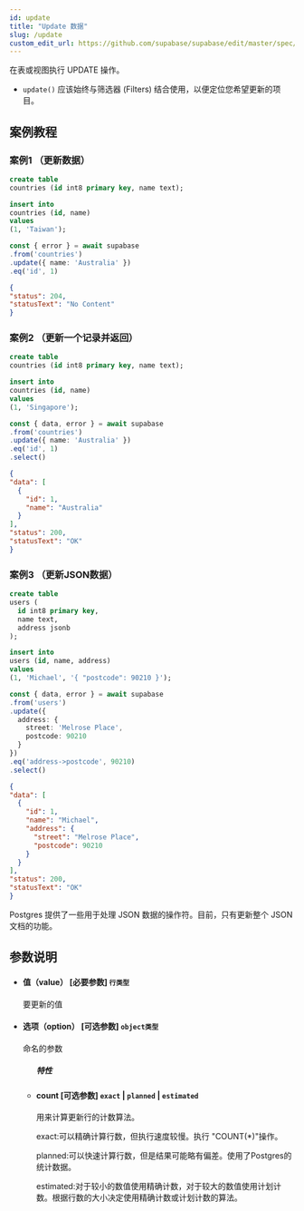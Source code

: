 ```yaml
---
id: update
title: "Update 数据"
slug: /update
custom_edit_url: https://github.com/supabase/supabase/edit/master/spec/supabase_js_v2.yml
---
```


在表或视图执行 UPDATE 操作。

* `update()` 应该始终与筛选器 (Filters) 结合使用，以便定位您希望更新的项目。


## 案例教程

### 案例1 （更新数据）

<Tabs scrollable size="small" type="underlined" defaultActiveId="demo1">

<TabPanel id="demo1" label="建表">

  ```sql
create table
  countries (id int8 primary key, name text);

insert into
  countries (id, name)
values
  (1, 'Taiwan');

  ```

</TabPanel>

<TabPanel id="demo2" label="使用方法">

  ```ts
const { error } = await supabase
  .from('countries')
  .update({ name: 'Australia' })
  .eq('id', 1)
  ```

</TabPanel>
<TabPanel id="demo3" label="返回结果">

  ```json
{
  "status": 204,
  "statusText": "No Content"
}
  ```
</TabPanel>
</Tabs>



### 案例2 （更新一个记录并返回）

<Tabs scrollable size="small" type="underlined" defaultActiveId="demo1">

<TabPanel id="demo1" label="建表">

  ```sql
create table
  countries (id int8 primary key, name text);

insert into
  countries (id, name)
values
  (1, 'Singapore');
  ```

</TabPanel>

<TabPanel id="demo2" label="使用方法">

  ```ts
const { data, error } = await supabase
  .from('countries')
  .update({ name: 'Australia' })
  .eq('id', 1)
  .select()
  ```

</TabPanel>
<TabPanel id="demo3" label="返回结果">

  ```json
{
  "data": [
    {
      "id": 1,
      "name": "Australia"
    }
  ],
  "status": 200,
  "statusText": "OK"
}
  ```
</TabPanel>
</Tabs>


### 案例3 （更新JSON数据）

<Tabs scrollable size="small" type="underlined" defaultActiveId="demo1">

<TabPanel id="demo1" label="建表">

  ```sql
create table
  users (
    id int8 primary key,
    name text,
    address jsonb
  );

insert into
  users (id, name, address)
values
  (1, 'Michael', '{ "postcode": 90210 }');
  ```

</TabPanel>

<TabPanel id="demo2" label="使用方法">

  ```ts
const { data, error } = await supabase
  .from('users')
  .update({
    address: {
      street: 'Melrose Place',
      postcode: 90210
    }
  })
  .eq('address->postcode', 90210)
  .select()
  ```

</TabPanel>
<TabPanel id="demo3" label="返回结果">

  ```json
{
  "data": [
    {
      "id": 1,
      "name": "Michael",
      "address": {
        "street": "Melrose Place",
        "postcode": 90210
      }
    }
  ],
  "status": 200,
  "statusText": "OK"
}
  ```

</TabPanel>

<TabPanel id="demo4" label="注意事项">

Postgres 提供了一些用于处理 JSON 数据的操作符。目前，只有更新整个 JSON 文档的功能。
  
</TabPanel>
</Tabs>

## 参数说明


<ul className="method-list-group">
  
<li className="method-list-item">
  <h4 className="method-list-item-label">
    <span className="method-list-item-label-name">
      值（value）
    </span>
    <span className="method-list-item-label-badge required">
      [必要参数]
    </span>
    <span className="method-list-item-validation">
      <code>行类型</code>
    </span>
  </h4>
  <div class="method-list-item-description">

要更新的值

  </div>
  
</li>


<li className="method-list-item">
  <h4 className="method-list-item-label">
    <span className="method-list-item-label-name">
      选项（option）
    </span>
    <span className="method-list-item-label-badge required">
      [可选参数]
    </span>
    <span className="method-list-item-validation">
      <code>object类型</code>
    </span>
  </h4>
  <div class="method-list-item-description">

命名的参数

  </div>
  
<ul className="method-list-group">
  <h5 class="method-list-title method-list-title-isChild expanded">特性</h5>

<li className="method-list-item">
  <h4 className="method-list-item-label">
    <span className="method-list-item-label-name">
      count
    </span>
    <span className="method-list-item-label-badge false">
      [可选参数]
    </span>
    <span className="method-list-item-validation">
      <code>exact</code> | <code>planned</code> | <code>estimated</code>
    </span>
  </h4>
  <div class="method-list-item-description">

用来计算更新行的计数算法。

exact:可以精确计算行数，但执行速度较慢。执行 "COUNT(*)"操作。

planned:可以快速计算行数，但是结果可能略有偏差。使用了Postgres的统计数据。

estimated:对于较小的数值使用精确计数，对于较大的数值使用计划计数。根据行数的大小决定使用精确计数或计划计数的算法。


  </div>
  
</li>

</ul>

</li>

</ul>

